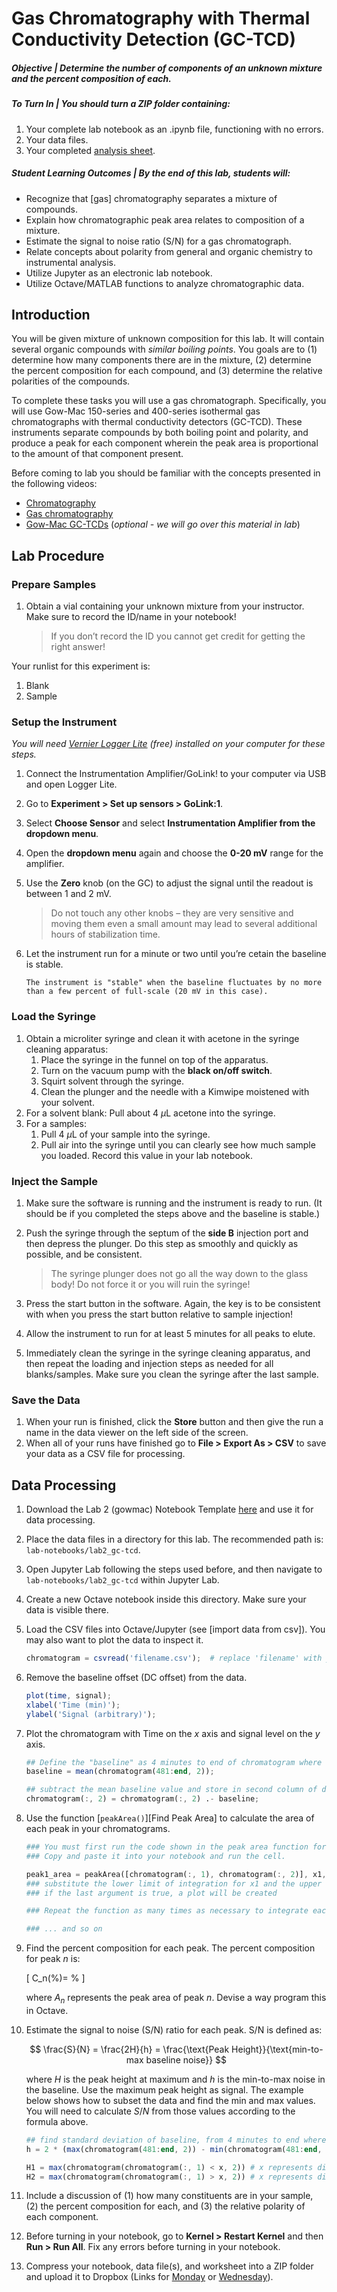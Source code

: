 # Gas Chromatography with Thermal Conductivity Detection (GC-TCD)

##### **Objective** | Determine the number of components of an unknown mixture and the percent composition of each. {-}


##### **To Turn In** |  *You should turn a ZIP folder containing:* {-}

  1. Your complete lab notebook as an .ipynb file, functioning with no errors.  
  2. Your data files.  
  3. Your completed [analysis sheet](https://github.com/alphonse/alphonse.github.io/raw/master/devel/chem370/assignments/excel-templates/lab2_gctcd_data-analysis.xlsx).

##### **Student Learning Outcomes** | *By the end of this lab, students will:*    {-}

- Recognize that [gas] chromatography separates a mixture of compounds.  
- Explain how chromatographic peak area relates to composition of a mixture.  
- Estimate the signal to noise ratio (S/N) for a gas chromatograph.
- Relate concepts about polarity from general and organic chemistry to instrumental analysis.  
- Utilize Jupyter as an electronic lab notebook.
- Utilize Octave/MATLAB functions to analyze chromatographic data.  

## Introduction {-}

You will be given mixture of unknown composition for this lab.  It will contain several organic compounds with *similar boiling points*.  You goals are to (1) determine how many components there are in the mixture, (2) determine the percent composition for each compound, and (3) determine the relative polarities of the compounds.

To complete these tasks you will use a gas chromatograph.  Specifically, you will use Gow-Mac 150-series and 400-series isothermal gas chromatographs with thermal conductivity detectors (GC-TCD).  These instruments separate compounds by both boiling point and polarity, and produce a peak for each component wherein the peak area is proportional to the amount of that component present.

Before coming to lab you should be familiar with the concepts presented in the following videos:

- [Chromatography](https://www.youtube.com/watch?v=SnbXQTTHGs4)
- [Gas chromatography](https://www.youtube.com/watch?v=4Xaa9WdXVTM)  
- [Gow-Mac GC-TCDs](https://youtu.be/0fxH9WRKigw) (*optional - we will go over this material in lab*)

## Lab Procedure

### Prepare Samples

1. Obtain a vial containing your unknown mixture from your instructor.  Make sure to record the ID/name in your notebook!  

    > If you don't record the ID you cannot get credit for getting the right answer!

Your runlist for this experiment is:

1. Blank
1. Sample

### Setup the Instrument

*You will need [Vernier Logger Lite](https://www.vernier.com/products/software/logger-lite/#section5) (free) installed on your computer for these steps.*

1. Connect the Instrumentation Amplifier/GoLink! to your computer via USB and open Logger Lite.  
1. Go to **Experiment > Set up sensors > GoLink:1**.  
1. Select **Choose Sensor** and select **Instrumentation Amplifier from the dropdown menu**.  
1. Open the **dropdown menu** again and choose the **0-20 mV** range for the amplifier.
1. Use the **Zero** knob (on the GC) to adjust the signal until the readout is between 1 and 2 mV.

    > Do not touch any other knobs -- they are very sensitive and moving them even a small amount may lead to several additional hours of stabilization time.

1. Let the instrument run for a minute or two until you're cetain the baseline is stable.

    ```marginfigure
    The instrument is "stable" when the baseline fluctuates by no more than a few percent of full-scale (20 mV in this case).
    ```

### Load the Syringe

1. Obtain a microliter syringe and clean it with acetone in the syringe cleaning apparatus:   
    1. Place the syringe in the funnel on top of the apparatus.  
    2. Turn on the vacuum pump with the **black on/off switch**.  
    3. Squirt solvent through the syringe.  
    4. Clean the plunger and the needle with a Kimwipe moistened with your solvent.  
1. For a solvent blank:  Pull about 4 $\mu$L acetone into the syringe.  
1. For a samples:
    1. Pull 4 $\mu$L of your sample into the syringe.
    1. Pull air into the syringe until you can clearly see how much sample you loaded.  Record this value in your lab notebook.

### Inject the Sample

1. Make sure the software is running and the instrument is ready to run. (It should be if you completed the steps above and the baseline is stable.)
1. Push the syringe through the septum of the **side B** injection port and then depress the plunger.  Do this step as smoothly and quickly as possible, and be consistent.  

    > The syringe plunger does not go all the way down to the glass body!  Do not force it or you will ruin the syringe!

3. Press the start button in the software.  Again, the key is to be consistent with when you press the start button relative to sample injection!
1. Allow the instrument to run for at least 5 minutes for all peaks to elute.
1. Immediately clean the syringe in the syringe cleaning apparatus, and then repeat the loading and injection steps as needed for all blanks/samples.  Make sure you clean the syringe after the last sample.

### Save the Data

1. When your run is finished, click the **Store** button and then give the run a name in the data viewer on the left side of the screen.
1. When all of your runs have finished go to **File > Export As > CSV** to save your data as a CSV file for processing.

## Data Processing

1. Download the Lab 2 (gowmac) Notebook Template [here](/devel/chem370/notebooks) and use it for data processing.
1. Place the data files in a directory for this lab.  The recommended path is: `lab-notebooks/lab2_gc-tcd`.
1. Open Jupyter Lab following the steps used before, and then navigate to `lab-notebooks/lab2_gc-tcd` within Jupyter Lab.
1. Create a new Octave notebook inside this directory.  Make sure your data is visible there.
1. Load the CSV files into Octave/Jupyter (see [import data from csv]).  You may also want to plot the data to inspect it.

    ```octave
    chromatogram = csvread('filename.csv');  # replace 'filename' with your filename
    ```

1. Remove the baseline offset (DC offset) from the data.

    ```octave
    plot(time, signal);
    xlabel('Time (min)');
    ylabel('Signal (arbitrary)');
    ```

1. Plot the chromatogram with Time on the $x$ axis and signal level on the $y$ axis.

    ```octave
    ## Define the "baseline" as 4 minutes to end of chromatogram where there are no peaks
    baseline = mean(chromatogram(481:end, 2));

    ## subtract the mean baseline value and store in second column of data set
    chromatogram(:, 2) = chromatogram(:, 2) .- baseline;  
    ```

1. Use the function [`peakArea()`][Find Peak Area] to calculate the area of each peak in your chromatograms.

    ```octave
    ### You must first run the code shown in the peak area function for this to work!
    ### Copy and paste it into your notebook and run the cell.

    peak1_area = peakArea([chromatogram(:, 1), chromatogram(:, 2)], x1, x2, true);
    ### substitute the lower limit of integration for x1 and the upper limit for x2 (in minutes)
    ### if the last argument is true, a plot will be created

    ### Repeat the function as many times as necessary to integrate each peak.  You will need to change the time for each peak.

    ### ... and so on
    ```

1. Find the percent composition for each peak.  The percent composition for peak $n$ is:

    \[
    C_n(\%)=\frac{A_n}{A_1 + A_2 + ... A_n} \times 100\%
    \]

    where $A_n$ represents the peak area of peak $n$.  Devise a way program this in Octave.

1. Estimate the signal to noise (S/N) ratio for each peak.  S/N is defined as:

    $$
    \frac{S}{N} = \frac{2H}{h} = \frac{\text{Peak Height}}{\text{min-to-max baseline noise}}
    $$

    where $H$ is the peak height at maximum and $h$ is the min-to-max noise in the baseline.  Use the maximum peak height as signal.  The example below shows how to subset the data and find the min and max values.  You will need to calculate $S/N$ from those values according to the formula above.

    ```octave
    ## find standard deviation of baseline, from 4 minutes to end where there are no peaks
    h = 2 * (max(chromatogram(481:end, 2)) - min(chromatogram(481:end, 2)))

    H1 = max(chromatogram(chromatogram(:, 1) < x, 2)) # x represents dividing line between the two peaks in minutes.
    H2 = max(chromatogram(chromatogram(:, 1) > x, 2)) # x represents dividing line between the two peaks in minutes.
    ```

    <!-- See Section 5.3/Example 5.4 in your textbook for more information. -->

6. Include a discussion of (1) how many constituents are in your sample, (2) the percent composition for each, and (3) the relative polarity of each component.
7. Before turning in your notebook, go to **Kernel > Restart Kernel** and then **Run > Run All**.  Fix any errors before turning in your notebook.
8. Compress your notebook, data file(s), and worksheet into a ZIP folder and upload it to Dropbox (Links for [Monday](https://alphonse.github.io/devel/chem370/assignments/submissions-monday.html) or [Wednesday](https://alphonse.github.io/devel/chem370/assignments/submissions-wednesday.html)).
